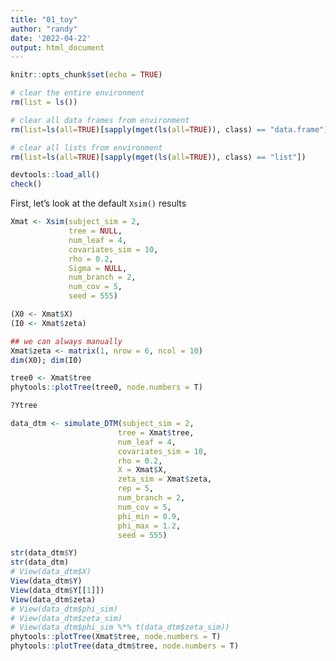 ```yaml
---
title: "01_toy"
author: "randy"
date: '2022-04-22'
output: html_document
---
```


```r
knitr::opts_chunk$set(echo = TRUE)

# clear the entire environment
rm(list = ls())

# clear all data frames from environment
rm(list=ls(all=TRUE)[sapply(mget(ls(all=TRUE)), class) == "data.frame"])

# clear all lists from environment
rm(list=ls(all=TRUE)[sapply(mget(ls(all=TRUE)), class) == "list"])
```


```r
devtools::load_all()
check()
```

First, let's look at the default `Xsim()` results

```r
Xmat <- Xsim(subject_sim = 2, 
             tree = NULL,
             num_leaf = 4,
             covariates_sim = 10,
             rho = 0.2,
             Sigma = NULL,
             num_branch = 2,
             num_cov = 5, 
             seed = 555)

(X0 <- Xmat$X)
(I0 <- Xmat$zeta)

## we can always manually 
Xmat$zeta <- matrix(1, nrow = 6, ncol = 10)
dim(X0); dim(I0)

tree0 <- Xmat$tree
phytools::plotTree(tree0, node.numbers = T)

?Ytree
```

```r
data_dtm <- simulate_DTM(subject_sim = 2,
                        tree = Xmat$tree,
                        num_leaf = 4,
                        covariates_sim = 10,
                        rho = 0.2,
                        X = Xmat$X,
                        zeta_sim = Xmat$zeta,
                        rep = 5,
                        num_branch = 2,
                        num_cov = 5,
                        phi_min = 0.9,
                        phi_max = 1.2,
                        seed = 555)

str(data_dtm$Y)
str(data_dtm)
# View(data_dtm$X)
View(data_dtm$Y)
View(data_dtm$Y[[1]])
View(data_dtm$zeta)
# View(data_dtm$phi_sim)
# View(data_dtm$zeta_sim)
# View(data_dtm$phi_sim %*% t(data_dtm$zeta_sim))
phytools::plotTree(Xmat$tree, node.numbers = T)
phytools::plotTree(data_dtm$tree, node.numbers = T)
```












